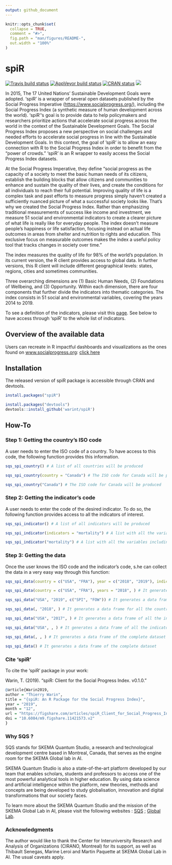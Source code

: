 ```yaml
---
output: github_document
---
```


<!-- README.md is generated from README.Rmd. Please edit that file -->

```r
knitr::opts_chunk$set(
  collapse = TRUE,
  comment = "#>",
  fig.path = "man/figures/README-",
  out.width = "100%"
)
```

# spiR


<!-- badges: start -->
[![Travis build status](https://travis-ci.org/warint/spiR.svg?branch=master)](https://travis-ci.org/warint/spiR)
[![AppVeyor build status](https://ci.appveyor.com/api/projects/status/github/warint/spiR?branch=master&svg=true)](https://ci.appveyor.com/project/warint/spiR)
[![CRAN status](https://www.r-pkg.org/badges/version/spiR)](https://CRAN.R-project.org/package=spiR)
[![](http://cranlogs.r-pkg.org/badges/grand-total/spiR?color=blue)](https://cran.r-project.org/package=spiR)
<!-- badges: end -->


In 2015, The 17 United Nations' Sustainable Development Goals were adopted. 'spiR' is a wrapper of several open datasets published by the Social Progress Imperative (<https://www.socialprogress.org/>), including the Social Progress Index (a synthetic measure of human development across the world). 'spiR''s goal is to provide data to help policymakers and researchers prioritize actions that accelerate social progress across the world in the context of the Sustainable Development Goals. The Social Progress Index proposes a new perspective on social challenges and needed efforts to accelerate social progress in line with the Sustainable Development Goals. In this context, the goal of 'spiR' is to allow an easy connection with R to the Social Progress Index in order to benefit from the "power of crowds." 'spiR' is an R wrapper to easily access the Social Progress Index datasets.

At the Social Progress Imperative, they define "social progress as the capacity of a society to meet the basic human needs of its citizens, establish the building blocks that allow citizens and communities to enhance and sustain the quality of their lives, and create the conditions for all individuals to reach their full potential. Improving quality of life is a complex task and past efforts to measure progress simply haven’t created a sufficiently nuanced picture of what a successful society looks like. That’s why we created the Social Progress Index. Rather than emphasizing traditional measurements of success like income and investment, we measure 51 social and environmental indicators to create a clearer picture of what life is really like for everyday people. The index doesn’t measure people’s happiness or life satisfaction, focusing instead on actual life outcomes in areas from shelter and nutrition to rights and education. This exclusive focus on measurable outcomes makes the index a useful policy tool that tracks changes in society over time." 

The index measures the quality of life for 98% of the world's population. In its current version, the R client provides access to global data. In further versions, this R client will include different geographical levels: states, regions, cities and sometimes communities.

Three overarching dimensions are (1) Basic Human Needs, (2) Foundations of Wellbeing, and (3) Opportunity. Within each dimension, there are four components that further divide the indicators into thematic categories. The index consists in 51 social and environmental variables, covering the years 2014 to 2019. 

To see a definition of the indicators, please visit this [page](https://www.socialprogress.org/index/global/definitions/BHN/0/0). See below to have access through 'spiR' to the whole list of indicators.

## Overview of the available data

Users can recreate in R impactful dashboards and visualizations as the ones found on [www.socialprogress.org](http://www.socialprogress.org){target="_blank"}: [click here](https://www.socialprogress.org/?tab=2&code=NOR&embedded=true){target="_blank"}


## Installation

The released version of spiR package is accessible through CRAN and devtools.

``` r
install.packages("spiR")

install.packages("devtools")
devtools::install_github('warint/spiR')
```

## How-To

### Step 1: Getting the country's ISO code

A user needs to enter the ISO code of a country. To have access to this code, the following function provides this information.

```r
sqs_spi_country() # A list of all countries will be produced

sqs_spi_country(country = "Canada") # The ISO code for Canada will be produced

sqs_spi_country("Canada") # The ISO code for Canada will be produced
```

### Step 2: Getting the indicator's code

A user needs to enter the code of the desired indicator. To do so, the following function provides access to all the indicators of interest.

```r
sqs_spi_indicator() # A list of all indicators will be produced

sqs_spi_indicator(indicators = "mortality") # A list with all the variables including "mortlity" will be produced

sqs_spi_indicator("mortality") # A list with all the variables including "mortlity" will be produced
```

### Step 3: Getting the data

Once the user knows the ISO code and the indicator's code, s.he can collect the data in a very easy way through this function:

```r
sqs_spi_data(country = c("USA", "FRA"), year = c("2018", "2019"), indicators = "SPI") # It generates a data frame of the overall SPI indicator for the USA and France for the years 2018 and 2019

sqs_spi_data(country = c("USA", "FRA"), years = "2018", ) # It generates a data frame of all the indicators for the USA and France for the year 2018

sqs_spi_data("USA", "2019", c("SPI", "FOW")) # It generates a data frame of the SPI and FOW indicators for the USA in 2019

sqs_spi_data(, "2018", ) # It generates a data frame for all the countries and all the indicators for 2018

sqs_spi_data("USA", "2017", ) # It generates a data frame of all the indicators for the USA in 2017

sqs_spi_data("USA", , ) # It generates a data frame of all the indicators for all the years for the USA

sqs_spi_data(, , ) # It generates a data frame of the complete dataset

sqs_spi_data() # It generates a data frame of the complete dataset
```


### Cite 'spiR'

To cite the 'spiR' package in your work:

Warin, T. (2019). "spiR: Client for the Social Progress Index. v0.1.0."

```r
@article{Warin2019,
author = "Thierry Warin",
title = "{spiR: An R Package for the Social Progress Index}",
year = "2019",
month = "12",
url = "https://figshare.com/articles/spiR_Client_for_Social_Progress_Index_Data/11421573",
doi = "10.6084/m9.figshare.11421573.v2"
}
```

### Why SQS ?

SQS stands for SKEMA Quantum Studio, a research and technological development centre based in Montreal, Canada, that serves as the engine room for the SKEMA Global lab in AI.

SKEMA Quantum Studio is also a state-of-the-art platform developed by our team that enables scholars, students and professors to access one of the most powerful analytical tools in higher education. By using data science and artificial intelligence within the platform, new theories, methods and concepts are being developed to study globalisation, innovation and digital transformations that our society faces.

To learn more about the SKEMA Quantum Studio and the mission of the SKEMA Global Lab in AI, please visit the following websites : [SQS]( https://quantumstudio.skemagloballab.io) ; [Global Lab](https://skemagloballab.io/).

### Acknowledgments

The author would like to thank the Center for Interuniversity Research and Analysis of Organizations (CIRANO, Montreal) for its support, as well as Thibault Senegas, Marine Leroi and Martin Paquette at SKEMA Global Lab in AI. The usual caveats apply.
